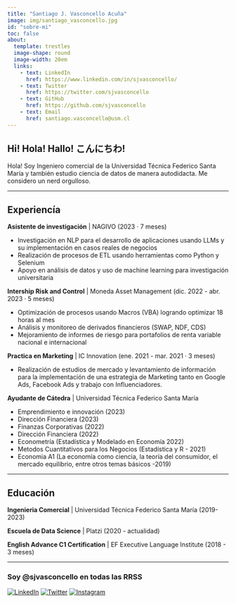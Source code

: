 ```yaml
---
title: "Santiago J. Vasconcello Acuña"
image: img/santiago_vasconcello.jpg
id: "sobre-mi"
toc: false
about: 
  template: trestles
  image-shape: round
  image-width: 20em
  links:
    - text: LinkedIn
      href: https://www.linkedin.com/in/sjvasconcello/
    - text: Twitter
      href: https://twitter.com/sjvasconcello
    - text: GitHub
      href: https://github.com/sjvasconcello
    - text: Email
      href: santiago.vasconcello@usm.cl
---
```


:::{#hero-heading}
## Hi! Hola! Hallo! こんにちわ!

Hola! Soy Ingeniero comercial de la Universidad Técnica Federico Santa María y también estudio ciencia de datos de manera autodidacta. Me considero un nerd orgulloso.

---

## Experiencía

**Asistente de investigación** | NAGIVO (2023 · 7 meses)

- Investigación en NLP para el desarrollo de aplicaciones usando LLMs y su implementación en casos reales de negocios
- Realización de procesos de ETL usando herramientas como Python y Selenium
- Apoyo en análisis de datos y uso de machine learning para investigación universitaria

**Intership Risk and Control** | Moneda Asset Management (dic. 2022 - abr. 2023 · 5 meses)

- Optimización de procesos usando Macros (VBA) logrando optimizar 18 horas al mes
- Análisis y monitoreo de derivados financieros (SWAP, NDF, CDS)
- Mejoramiento de informes de riesgo para portafolios de renta variable nacional e internacional

**Practica en Marketing** | IC Innovation (ene. 2021 - mar. 2021 · 3 meses)

- Realización de estudios de mercado y levantamiento de información para la implementación de una estrategia de Marketing tanto en Google Ads, Facebook Ads y trabajo con Influenciadores.

**Ayudante de Cátedra** | Universidad Técnica Federico Santa María

- Emprendimiento e innovación (2023)
- Dirección Financiera (2023)
- Finanzas Corporativas (2022)
- Dirección Financiera (2022)
- Econometría (Estadística y Modelado en Economía  2022) 
- Metodos Cuantitativos para los Negocios (Estadística y R - 2021)
- Economia A1 (La economía como ciencia, la teoría del consumidor, el mercado
equilibrio, entre otros temas básicos -2019)

---

## Educación  

**Ingenieria Comercial** | Universidad Técnica Federico Santa María (2019-2023)

**Escuela de Data Science** | Platzi (2020 - actualidad)

**English Advance C1 Certification** | EF Executive Language Institute (2018 - 3 meses)

---
:::

### Soy @sjvasconcello en todas las RRSS
[![LinkedIn](https://img.shields.io/badge/sjvasconcello-%230077B5.svg?style=for-the-badge&logo=linkedin&logoColor=white)](https://www.linkedin.com/in/sjvasconcello/)
[![Twitter](https://img.shields.io/badge/sjvasconcello-%231DA1F2.svg?style=for-the-badge&logo=Twitter&logoColor=white)](https://twitter.com/sjvasconcello)
[![Instagram](https://img.shields.io/badge/sjvasconcello-%23E4405F.svg?style=for-the-badge&logo=Instagram&logoColor=white)](https://www.instagram.com/sjvasconcello)
